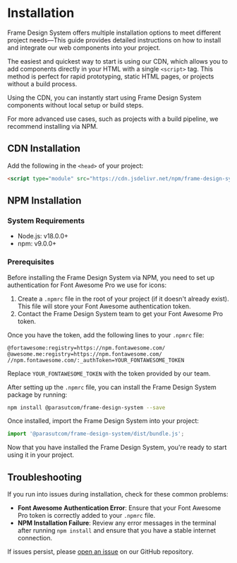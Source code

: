 
<Meta title="Documentation/Installation" />

# Installation

Frame Design System offers multiple installation options to meet different project needs—This guide provides detailed instructions on how to install and integrate our web components into your project.

The easiest and quickest way to start is using our CDN, which allows you to add components directly in your HTML with a single `<script>` tag. This method is perfect for rapid prototyping, static HTML pages, or projects without a build process.

Using the CDN, you can instantly start using Frame Design System components without local setup or build steps.

For more advanced use cases, such as projects with a build pipeline, we recommend installing via NPM.

## CDN Installation

Add the following in the `<head>` of your project:

````html
<script type="module" src="https://cdn.jsdelivr.net/npm/frame-design-system@0.16.0/dist/bundle.min.js"></script>
````

## NPM Installation

### System Requirements

- Node.js: v18.0.0+
- npm: v9.0.0+

### Prerequisites

Before installing the Frame Design System via NPM, you need to set up authentication for Font Awesome Pro we use for icons: 

1. Create a `.npmrc` file in the root of your project (if it doesn't already exist). This file will store your Font Awesome authentication token.
2. Contact the Frame Design System team to get your Font Awesome Pro token.

Once you have the token, add the following lines to your `.npmrc` file:

````
@fortawesome:registry=https://npm.fontawesome.com/
@awesome.me:registry=https://npm.fontawesome.com/
//npm.fontawesome.com/:_authToken=YOUR_FONTAWESOME_TOKEN
````

Replace `YOUR_FONTAWESOME_TOKEN` with the token provided by our team.

After setting up the `.npmrc` file, you can install the Frame Design System package by running:

````bash
npm install @parasutcom/frame-design-system --save
````

Once installed, import the Frame Design System into your project:

````javascript
import '@parasutcom/frame-design-system/dist/bundle.js';
````

Now that you have installed the Frame Design System, you're ready to start using it in your project.

## Troubleshooting

If you run into issues during installation, check for these common problems:

- **Font Awesome Authentication Error**: Ensure that your Font Awesome Pro token is correctly added to your `.npmrc` file.
- **NPM Installation Failure**: Review any error messages in the terminal after running `npm install` and ensure that you have a stable internet connection.

If issues persist, please [open an issue](https://github.com/parasutcom/frame-design-system/issues/new) on our GitHub repository.